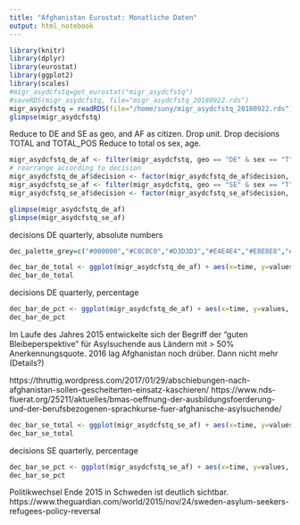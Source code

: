 ```yaml
---
title: "Afghanistan Eurostat: Monatliche Daten"
output: html_notebook
---
```





```r
library(knitr)
library(dplyr)
library(eurostat)
library(ggplot2)
library(scales)
#migr_asydcfstq=get_eurostat("migr_asydcfstq")
#saveRDS(migr_asydcfstq, file="migr_asydcfstq_20180922.rds")
migr_asydcfstq = readRDS(file="/home/suny/migr_asydcfstq_20180922.rds")
glimpse(migr_asydcfstq)
```

Reduce to DE and SE as geo, and AF as citizen. Drop unit.
Drop decisions TOTAL and TOTAL_POS
Reduce to total os sex, age. 
```r
migr_asydcfstq_de_af <- filter(migr_asydcfstq, geo == "DE" & sex == "T" & age == "TOTAL" & citizen == "AF" & geo %in% c("DE","SE") & decision != "TOTAL" & decision != "TOTAL_POS") %>%  select(decision,time,values) 
# rearrange according to decision
migr_asydcfstq_de_af$decision <- factor(migr_asydcfstq_de_af$decision, levels=c("REJECTED","TEMP_PROT","HUMSTAT","SUB_PROT","GENCONV","TOTAL_POS","TOTAL"))
migr_asydcfstq_se_af <- filter(migr_asydcfstq, geo == "SE" & sex == "T" & age == "TOTAL" & citizen == "AF" & geo %in% c("DE","SE") & decision != "TOTAL" & decision != "TOTAL_POS") %>%  select(decision,time,values) 
migr_asydcfstq_se_af$decision <- factor(migr_asydcfstq_se_af$decision, levels=c("REJECTED","TEMP_PROT","HUMSTAT","SUB_PROT","GENCONV","TOTAL_POS","TOTAL"))

glimpse(migr_asydcfstq_de_af)
glimpse(migr_asydcfstq_se_af)
```

decisions DE quarterly, absolute numbers 

```r
dec_palette_grey=c("#000000","#C0C0C0","#D3D3D3","#E4E4E4","#E8E8E8","#C8C8C8","#808080")

dec_bar_de_total <- ggplot(migr_asydcfstq_de_af) + aes(x=time, y=values, fill=decision) + geom_bar(stat="identity") + scale_fill_manual(values = dec_palette_grey)+ scale_x_date(breaks = date_breaks("1 year"),labels = date_format("%Y")) + theme_bw() + theme(legend.position="bottom") + ggtitle("Entscheidungen über Asylanträge aus Afghanistan in Deutschland", subtitle = "vierteljährlich, in absoluten Zahlen")
dec_bar_de_total
```

decisions DE quarterly, percentage 

```r

dec_bar_de_pct <- ggplot(migr_asydcfstq_de_af) + aes(x=time, y=values, fill=decision) + geom_bar(stat="identity", position="fill") + scale_fill_manual(values = dec_palette_grey) + scale_x_date(breaks = date_breaks("1 year"),labels = date_format("%Y")) + scale_y_continuous(labels = percent) + theme_bw() + theme(legend.position="bottom", axis.title.x = element_blank(), axis.title.y = element_blank()) + ggtitle("Entscheidungen über Asylanträge aus Afghanistan in Deutschland", subtitle = "vierteljährlich, in Prozent")
dec_bar_de_pct
```

Im Laufe des Jahres 2015 entwickelte sich der Begriff der "guten Bleibeperspektive" für Asylsuchende aus Ländern mit > 50% Anerkennungsquote. 2016 lag Afghanistan noch drüber. Dann nicht mehr (Details?)

https://thruttig.wordpress.com/2017/01/29/abschiebungen-nach-afghanistan-sollen-gescheiterten-einsatz-kaschieren/
https://www.nds-fluerat.org/25211/aktuelles/bmas-oeffnung-der-ausbildungsfoerderung-und-der-berufsbezogenen-sprachkurse-fuer-afghanische-asylsuchende/ 



```r

dec_bar_se_total <- ggplot(migr_asydcfstq_se_af) + aes(x=time, y=values, fill=decision) + geom_bar(stat="identity") + scale_fill_manual(values = dec_palette_grey) + scale_x_date(breaks = date_breaks("1 year"),labels = date_format("%Y")) + theme_bw() + theme(legend.position="bottom") + ggtitle("Entscheidungen über Asylanträge aus Afghanistan in Schweden", subtitle = "vierteljährlich, in absoluten Zahlen")
dec_bar_se_total
```
decisions SE quarterly, percentage 

```r

dec_bar_se_pct <- ggplot(migr_asydcfstq_se_af) + aes(x=time, y=values, fill=decision) + geom_bar(stat="identity", position="fill") + scale_fill_manual(values = dec_palette_grey) + scale_y_continuous(labels = percent) + scale_x_date(breaks = date_breaks("1 year"),labels = date_format("%Y")) + theme_bw() + theme(legend.position="bottom", axis.title.x = element_blank(), axis.title.y = element_blank()) + ggtitle("Entscheidungen über Asylanträge aus Afghanistan in Schweden", subtitle = "vierteljährlich, in Prozent")
dec_bar_se_pct
```

Politikwechsel Ende 2015 in Schweden ist deutlich sichtbar.
https://www.theguardian.com/world/2015/nov/24/sweden-asylum-seekers-refugees-policy-reversal
